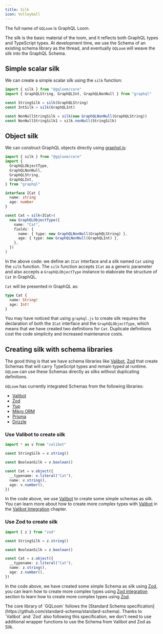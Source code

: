 ```yaml
---
title: Silk
icon: Volleyball
---
```


The full name of `GQLoom` is GraphQL Loom.

The silk is the basic material of the loom, and it reflects both GraphQL types and TypeScript types.
At development time, we use the Schema of an existing schema library as the thread, and eventually `GQLoom` will weave the silk into the GraphQL Schema.

## Simple scalar silk

We can create a simple scalar silk using the `silk` function:

```ts twoslash
import { silk } from "@gqloom/core"
import { GraphQLString, GraphQLInt, GraphQLNonNull } from "graphql"

const StringSilk = silk(GraphQLString)
const IntSilk = silk(GraphQLInt)

const NonNullStringSilk = silk(new GraphQLNonNull(GraphQLString))
const NonNullStringSilk1 = silk.nonNull(StringSilk)
```

## Object silk

We can construct GraphQL objects directly using [graphql.js](https://graphql.org/graphql-js/constructing-types/):

```ts twoslash
import { silk } from "@gqloom/core"
import {
  GraphQLObjectType,
  GraphQLNonNull,
  GraphQLString,
  GraphQLInt,
} from "graphql"

interface ICat {
  name: string
  age: number
}

const Cat = silk<ICat>(
  new GraphQLObjectType({
    name: "Cat",
    fields: {
      name: { type: new GraphQLNonNull(GraphQLString) },
      age: { type: new GraphQLNonNull(GraphQLInt) },
    },
  })
)
```

In the above code: we define an `ICat` interface and a silk named `Cat` using the `silk` function.
The `silk` function accepts `ICat` as a generic parameter and also accepts a `GraphQLObjectType` instance to elaborate the structure of `Cat` in GraphQL.

`Cat` will be presented in GraphQL as:

```graphql title="GraphQL Schema"
type Cat {
  name: String!
  age: Int!
}
```

You may have noticed that using `graphql.js` to create silk requires the declaration of both the `ICat` interface and the `GraphQLObjectType`, which means that we have created two definitions for `Cat`.
Duplicate definitions cost the code simplicity and increased maintenance costs.

## Creating silk with schema libraries

The good thing is that we have schema libraries like [Valibot](https://valibot.dev/), [Zod](https://zod.dev/) that create Schemas that will carry TypeScript types and remain typed at runtime.
`GQLoom` can use these Schemas directly as silks without duplicating definitions.

`GQLoom` has currently integrated Schemas from the following libraries:

- [Valibot](../schema/valibot)
- [Zod](../schema/zod)
- [Yup](../schema/yup)
- [Mikro ORM](../schema/mikro-orm)
- [Prisma](../schema/prisma)
- [Drizzle](../schema/drizzle)

### Use Valibot to create silk

```ts twoslash
import * as v from "valibot"

const StringSilk = v.string()

const BooleanSilk = v.boolean()

const Cat = v.object({
  __typename: v.literal("Cat"),
  name: v.string(),
  age: v.number(),
})
```

In the code above, we use [Valibot](https://valibot.dev/) to create some simple schemas as silk. You can learn more about how to create more complex types with [Valibot](https://valibot.dev/) in the [Valibot Integration](../schema/valibot) chapter.

### Use Zod to create silk

```ts twoslash
import { z } from "zod"

const StringSilk = z.string()

const BooleanSilk = z.boolean()

const Cat = z.object({
  __typename: z.literal("Cat"),
  name: z.string(),
  age: z.number(),
})
```

In the code above, we have created some simple Schema as silk using [Zod](https://zod.dev/), you can learn how to create more complex types using [Zod integration](../schema/zod) section to learn how to create more complex types using [Zod](https://zod.dev/).

<Callout>
The core library of `GQLoom` follows the [Standard Schema specification](https://github.com/standard-schema/standard-schema). Thanks to `Valibot` and `Zod` also following this specification, we don't need to use additional wrapper functions to use the Schema from Valibot and Zod as Silk.
</Callout>
